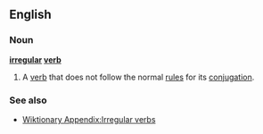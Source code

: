 ==English==
===Noun===
'''[[irregular]] [[verb]]'''
# A [[verb]] that does not follow the normal [[rule]]s for its [[conjugation]].
===See also===
* [[Wiktionary Appendix:Irregular verbs]]